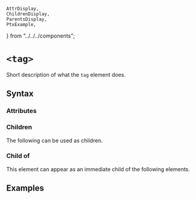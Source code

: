     AttrDisplay,
    ChildrenDisplay,
    ParentsDisplay,
    PtxExample,
} from "../../../components";

# `<tag>`

Short description of what the `tag` element does.

## Syntax

### Attributes

<AttrDisplay name="tag" />

### Children

The following can be used as children.

<ChildrenDisplay name="tag" />

### Child of

This element can appear as an immediate child of the following elements.

<ParentsDisplay name="tag" />

## Examples

    